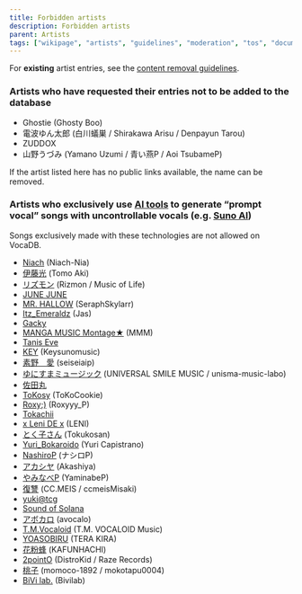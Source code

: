 ---
title: Forbidden artists
description: Forbidden artists
parent: Artists
tags: ["wikipage", "artists", "guidelines", "moderation", "tos", "documentation", "vocadb"]
---

For **existing** artist entries, see the [content removal guidelines](/docs/other-guidelines/content-removal-guidelines).

### Artists who have requested their entries not to be added to the database
* Ghostie (Ghosty Boo)
* 電波ゆん太郎 (白川蟻巣 / Shirakawa Arisu / Denpayun Tarou)
* ZUDDOX
* 山野うづみ (Yamano Uzumi / 青い燕P / Aoi TsubameP)

If the artist listed here has no public links available, the name can be removed.

### Artists who exclusively use [AI tools](https://vocadb.net/T/10766/ai-generated-music) to generate “prompt vocal” songs with uncontrollable vocals (e.g. [Suno AI](https://vocadb.net/T/10648/suno))
Songs exclusively made with these technologies are not allowed on VocaDB.
* [Niach](https://www.youtube.com/@Niach-music-) (Niach-Nia)
* [伊藤光](https://vocadb.net/Ar/147506) (Tomo Aki)
* [リズモン](https://www.youtube.com/@Rizmon888) (Rizmon / Music of Life)
* [JUNE JUNE](https://www.youtube.com/@JJJUNEJUNE)
* [MR. HALLOW](https://www.youtube.com/@SeraphSkylarr) (SeraphSkylarr)
* [Itz_Emeraldz](https://www.youtube.com/channel/UC9zHHY0qpUL4bTrhzOV5W4w) (Jas)
* [Gacky](https://www.youtube.com/channel/UC28M5s4KsL9KIsrQPmZaSXw)
* [MANGA MUSIC Montage★](https://www.youtube.com/@MMM_9482) (MMM)
* [Tanis Eve](https://www.youtube.com/@tanis-eve)
* [KEY](https://www.youtube.com/@Keysunomusic) (Keysunomusic)
* [素野　愛](https://www.youtube.com/@seiseiaip) (seiseiaip)
* [ゆにすまミュージック](https://www.youtube.com/channel/UCxGJfzoPyHc0L2ldvaDTlJA) (UNIVERSAL SMILE MUSIC / unisma-music-labo)
* [佐田丸](https://www.youtube.com/@%E4%BD%90%E7%94%B0%E4%B8%B8-l7b)
* [ToKosy](https://www.youtube.com/@ToKoCookie) (ToKoCookie)
* [Roxy;)](https://www.youtube.com/@Roxyyy_P) (Roxyyy_P)
* [Tokachii](https://www.youtube.com/@Tokachiiai594)
* [x Leni DE x](https://www.youtube.com/@xlenidex) (LENI)
* [とく子さん](https://www.nicovideo.jp/user/60793657) (Tokukosan)
* [Yuri_Bokaroido](https://www.youtube.com/channel/UCf2ZBKPt9wUyJQb3neLUeTA) (Yuri Capistrano)
* [NashiroP](https://www.youtube.com/channel/UCIXOIqkjG94H3PvxndT8DAw) (ナシロP)
* [アカシヤ](https://www.nicovideo.jp/user/137770063) (Akashiya)
* [やみなべP](https://www.youtube.com/channel/UCq5KC5nVBc3iSvzQCd80imQ) (YaminabeP)
* [復讐](https://www.youtube.com/channel/UCVdNRLGW6hg7JU98VETzesA) (CC.MEIS / ccmeisMisaki)
* [yuki@tcg](https://www.youtube.com/channel/UCGOylIoU7gQy12Z-a3T9Y-Q)
* [Sound of Solana](https://www.youtube.com/@SoundofSolana)
* [アボカロ](https://www.youtube.com/@avocaloid) (avocalo)
* [T.M.Vocaloid](https://www.nicovideo.jp/user/132865157) (T.M. VOCALOID Music)
* [YOASOBIRU](https://www.nicovideo.jp/user/136612973) (TERA KIRA)
* [花粉蜂](https://www.youtube.com/channel/UCzTkiuMD6dtQILK0GeHgO6w) (KAFUNHACHI)
* [2pointO](https://www.youtube.com/channel/UC6C71W10VeDKhRPUgfc1u1w) (DistroKid / Raze Records)
* [桃子](https://www.nicovideo.jp/user/139170408) (momoco-1892 / mokotapu0004)
* [BiVi lab.](https://www.youtube.com/@Bivilab) (Bivilab)